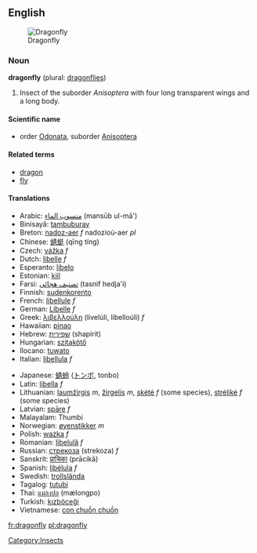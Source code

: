==English==
{{Wikipedia}}
[[Image:DragonflyFLu.jpg|thumb|Dragonfly]]
===Noun===
'''dragonfly''' (plural: [[dragonflies]])

# Insect of the suborder ''Anisoptera'' with four long transparent wings and a long body.

====Scientific name====
*order [[Odonata]], suborder [[Anisoptera]]

====Related terms====
*[[dragon]]
*[[fly]]

====Translations====
{{top}}
*Arabic: [[منسوب الماء]] (mansūb ul-mā')
*Binisayâ: [[tambuburay]]
*Breton: [[nadoz-aer]] ''f'' nadozioù-aer ''pl''
*Chinese: [[蜻蜓]] (qīng tíng)
*Czech: [[vážka]] ''f''
*Dutch: [[libelle]] ''f''
*Esperanto: [[libelo]]
*Estonian: [[kiil]]
*Farsi: [[تصنيف هجائی]] (tasnif hedja'i)
*Finnish: [[sudenkorento]]
*French: [[libellule]] ''f''
*German: [[Libelle]] ''f''
*Greek: [[λιβελλούλη]] (livelúli, libelloúli) ''f''
*Hawaiian: [[pinao]]
*Hebrew: [[שפירית]] (shapirit)
*Hungarian: [[szitakötő]]
*Ilocano: [[tuwato]]
*Italian: [[libellula]] ''f''
{{mid}}
*Japanese: [[蜻蛉]] ([[トンボ]], tonbo)
*Latin: [[libella]] ''f''
*Lithuanian: [[laumžirgis]] ''m'', [[žirgelis]] ''m'', [[skėtė]] ''f'' (some species), [[strėlikė]] ''f'' (some species)
*Latvian: [[spāre]] ''f''
*Malayalam: Thumbi
*Norwegian: [[øyenstikker]] ''m''
*Polish: [[ważka]] ''f''
*Romanian: [[libelulă]] ''f''
*Russian: [[стрекоза]] (strekoza) ''f''
*Sanskrit: [[प्राचिका]] (prācikā)
*Spanish: [[libélula]] ''f''
*Swedish: [[trollslända]]
*Tagalog: [[tutubi]]
*Thai: [[แมลงปอ]] (mælongpo)
*Turkish: [[kızböceği]]
*Vietnamese: [[con chuồn chuồn]]
{{bottom}}
[[Category:Insects]]

[[fr:dragonfly]]
[[pl:dragonfly]]